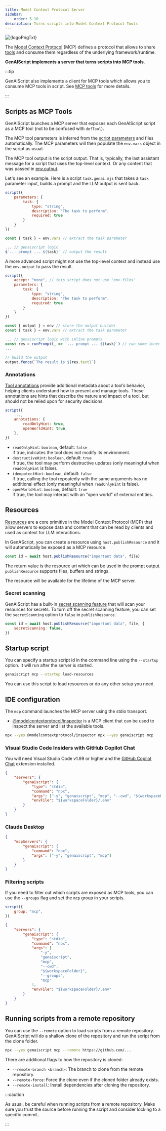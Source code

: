 ```yaml
---
title: Model Context Protocol Server
sidebar:
    order: 5.10
description: Turns scripts into Model Context Protocol Tools
---
```



<Image src={logoPng} alt={logoPngTxt} />

The [Model Context Protocol](https://modelcontextprotocol.io/) (MCP) defines a protocol that allows to share [tools](https://modelcontextprotocol.io/docs/concepts/tools)
and consume them regardless of the underlying framework/runtime.

**GenAIScript implements a server that turns scripts into MCP tools**.

:::tip

GenAIScript also implements a client for MCP tools which allows you to consume MCP tools in script.
See [MCP tools](/genaiscript/reference/scripts/mcp-tools) for more details.

:::

## Scripts as MCP Tools

GenAIScript launches a MCP server that exposes each GenAIScript script as a MCP tool (not to be confused with `defTool`).

The MCP tool parameters is inferred from the [script parameters](/genaiscript/reference/scripts/parameters) and files automatically.
The MCP parameters will then populate the `env.vars` object in the script
as usual.

The MCP tool output is the script output. That is, typically, the last assistant message for a script that uses the top-level context.
Or any content that was passed in [env.output](/genaiscript/reference/scripts/output-builder).

Let's see an example. Here is a script `task.genai.mjs` that takes a `task` parameter input, builds a prompt
and the LLM output is sent back.

```js title="task.genai.mjs"
script({
    parameters: {
        task: {
            type: "string",
            description: "The task to perform",
            required: true
        }
    }
})

const { task } = env.vars // extract the task parameter

... // genaiscript logic
$`... prompt ... ${task}` // output the result
```

A more advanced script might not use the top-level context and instead use the `env.output` to pass the result.

```js title="task.genai.mjs"
script({
    accept: "none", // this script does not use 'env.files'
    parameters: {
        task: {
            type: "string",
            description: "The task to perform",
            required: true
        }
    }
})

const { output } = env // store the output builder
const { task } = env.vars // extract the task parameter

... // genaiscript logic with inline prompts
const res = runPrompt(_ => `... prompt ... ${task}`) // run some inner the prompt
...

// build the output
output.fence(`The result is ${res.text}`)
```

### Annotations

[Tool annotations](https://modelcontextprotocol.io/docs/concepts/tools#tool-annotations) provide additional metadata about a tool’s behavior,
helping clients understand how to present and manage tools.
These annotations are hints that describe the nature and impact of a tool, but should not be relied upon for security decisions.

```js "annotations"
script({
    ...,
    annotations: {
        readOnlyHint: true,
        openWorldHint: true,
    },
})
```

- `readOnlyHint`: `boolean`, default: `false`  
   If true, indicates the tool does not modify its environment.
- `destructiveHint`: `boolean`, default: `true`  
   If true, the tool may perform destructive updates (only meaningful when `readOnlyHint` is false).
- `idempotentHint`: `boolean`, default: `false`  
   If true, calling the tool repeatedly with the same arguments has no additional effect (only meaningful when `readOnlyHint` is false).
- `openWorldHint`: `boolean`, default: `true`  
   If true, the tool may interact with an “open world” of external entities.

## Resources

[Resources](https://modelcontextprotocol.io/docs/concepts/resources)
are a core primitive in the Model Context Protocol (MCP) that allow servers to expose data
and content that can be read by clients and used as context for LLM interactions.

In GenAScript, you can create a resource using `host.publishResource` and
it will automatically be exposed as a MCP resource.

```js title="task.genai.mjs"
const id = await host.publishResource("important data", file)
```

The return value is the resource uri which can be used in the prompt output.
`publishResource` supports files, buffers and strings.

The resource will be available for the lifetime of the MCP server.

### Secret scanning

GenAIScript has a built-in [secret scanning feature](/genaiscript/reference/scripts/secret-scanning)
that will scan your resources for secrets. To turn off the secret scanning feature,
you can set the `secretScanning` option to `false` in `publishResource`.

```js
const id = await host.publishResource("important data", file, {
    secretScanning: false,
})
```

## Startup script

You can specify a startup script id in the command line using the `--startup` option.
It will run after the server is started.

```sh
genaiscript mcp --startup load-resources
```

You can use this script to load resources or do any other setup you need.

## IDE configuration

The `mcp` command launches the MCP server using the stdio transport.

- [@modelcontextprotocol/inspector](https://www.npmjs.com/package/@modelcontextprotocol/inspector)
  is a MCP client that can be used to inspect the server and list the available tools.

```sh
npx --yes @modelcontextprotocol/inspector npx --yes genaiscript mcp
```

### Visual Studio Code Insiders with GitHub Copilot Chat

You will need Visual Studio Code v1.99 or higher and the [GitHub Copilot Chat](https://marketplace.visualstudio.com/items?itemName=GitHub.copilot-chat) extension installed.

```json title=".vscode/mcp.json"
{
    "servers": {
        "genaiscript": {
            "type": "stdio",
            "command": "npx",
            "args": ["-y", "genaiscript", "mcp", "--cwd", "${workspaceFolder}"],
            "envFile": "${workspaceFolder}/.env"
        }
    }
}
```

### Claude Desktop

```json
{
    "mcpServers": {
        "genaiscript": {
            "command": "npx",
            "args": ["-y", "genaiscript", "mcp"]
        }
    }
}
```

### Filtering scripts

If you need to filter out which scripts are exposed as MCP tools, you can use the `--groups` flag and
set the `mcp` group in your scripts.

```js 'group: "mcp"'
script({
    group: "mcp",
})
```

```json title=".vscode/mcp.json" ', "--groups", "mcp"'
{
    "servers": {
        "genaiscript": {
            "type": "stdio",
            "command": "npx",
            "args": [
                "-y",
                "genaiscript",
                "mcp",
                "--cwd",
                "${workspaceFolder}",
                "--groups",
                "mcp"
            ],
            "envFile": "${workspaceFolder}/.env"
        }
    }
}
```

## Running scripts from a remote repository

You can use the `--remote` option to load scripts from a remote repository.
GenAIScript will do a shallow clone of the repository and run the script from the clone folder.

```sh
npx --yes genaiscript mcp --remote https://github.com/...
```

There are additional flags to how the repository is cloned:

- `--remote-branch <branch>`: The branch to clone from the remote repository.
- `--remote-force`: Force the clone even if the cloned folder already exists.
- `--remote-install`: Install dependencies after cloning the repository.

:::caution

As usual, be careful when running scripts from a remote repository.
Make sure you trust the source before running the script and consider locking to a specific commit.

:::
